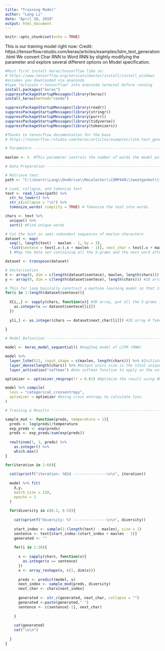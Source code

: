 ```yaml
---
title: "Training Model"
author: "Lang Li"
date: "April 18, 2018"
output: html_document
---
```


```r
knitr::opts_chunk$set(echo = TRUE)
```

This is our training model right now: Credit: https://tensorflow.rstudio.com/keras/articles/examples/lstm_text_generation.html
We convert Char RNN to Word RNN by slightly modifying the parameter and explore several different options on Model specification.
```r
#Must first install keras/tensorflow like so:
# https://www.tensorflow.org/versions/master/install/install_windows
#assumes you downloaded via anaconda
#type "activate r-tensorflow" into anaconda terminal before running
install.packages("keras")
suppressPackageStartupMessages(library(keras))
install_keras(method="conda")

suppressPackageStartupMessages(library(readr))
suppressPackageStartupMessages(library(stringr))
suppressPackageStartupMessages(library(purrr))
suppressPackageStartupMessages(library(tidyverse))
suppressPackageStartupMessages(library(tokenizers))
```

```r
#Thanks to tensorflow documentation for the base
# https://tensorflow.rstudio.com/keras/articles/examples/lstm_text_generation.html

# Parameters --------------------------------------------------------------
 
maxlen <- 5  #This parameter controls the number of words the model puts in, in this case, the model considered all 5-grams.

# Data Preparation --------------------------------------------------------

# Retrieve text
path <- "C:\\Users\\Lang\\OneDrive\\Macalester\\COMP440\\tweetgenbot\\tweetText.txt" 

# Load, collapse, and tokenize text
text <- read_lines(path) %>%
  str_to_lower() %>%
  str_c(collapse = "\n") %>%
  tokenize_words( simplify = TRUE) # Tokenize the text into words.

chars <- text %>% 
  unique() %>%
  sort() #Find unique words
```

```r
# Cut the text in semi-redundant sequences of maxlen characters
dataset <- map(
  seq(1, length(text) - maxlen - 1, by = 3), 
  ~list(sentece = text[.x:(.x + maxlen - 1)], next_char = text[.x + maxlen])
  ) #Map the data set containing all the 5-grams and the next word after that.

dataset <- transpose(dataset)

# Vectorization
X <- array(0, dim = c(length(dataset$sentece), maxlen, length(chars))) #Construct a 3D array
y <- array(0, dim = c(length(dataset$sentece), length(chars))) #2D array for 

# This for loop basically construct a machine learning model so that it can predict the next word appears after the trigram.
for(i in 1:length(dataset$sentece)){
  
  X[i,,] <- sapply(chars, function(x){ #3D array, put all the 5-grams into X
    as.integer(x == dataset$sentece[[i]])
  })
  
  y[i,] <- as.integer(chars == dataset$next_char[[i]]) #2D array # Take the next character into y. 
  
}
```

```r
# Model Definition --------------------------------------------------------

model <- keras_model_sequential() #Seq2Seq model of LSTM (RNN)

model %>%
  layer_lstm(512, input_shape = c(maxlen, length(chars))) %>% #Initiate a LSTM model with 128 hidden unit
  layer_dense(length(chars)) %>% #Output units size is the total unique words length
  layer_activation("softmax") #Use softmax function to apply on the output.

optimizer <- optimizer_rmsprop(lr = 0.01) #Optimize the result using RMSProp. Suitable for RNN. 

model %>% compile(
  loss = "categorical_crossentropy", 
  optimizer = optimizer #Using cross entropy to calculate loss.
)
```

```r
# Training & Results ----------------------------------------------------

sample_mod <- function(preds, temperature = 1){
  preds <- log(preds)/temperature
  exp_preds <- exp(preds)
  preds <- exp_preds/sum(exp(preds))
  
  rmultinom(1, 1, preds) %>% 
    as.integer() %>%
    which.max()
}
```

```r
for(iteration in 1:60){
  
  cat(sprintf("iteration: %02d ---------------\n\n", iteration))
  
  model %>% fit(
    X,y,
    batch_size = 128,
    epochs = 1
  )
  
  for(diversity in c(0.2, 0.5)){
    
    cat(sprintf("diversity: %f ---------------\n\n", diversity))
    
    start_index <- sample(1:(length(text) - maxlen), size = 1)
    sentence <- text[start_index:(start_index + maxlen - 1)]
    generated <- ""
    
    for(i in 1:20){
      
      x <- sapply(chars, function(x){
        as.integer(x == sentence)
      })
      x <- array_reshape(x, c(1, dim(x)))
      
      preds <- predict(model, x)
      next_index <- sample_mod(preds, diversity)
      next_char <- chars[next_index]
      
      generated <- str_c(generated, next_char, collapse = "")
      generated <-paste(generated," ")
      sentence <- c(sentence[-1], next_char)
      
    }
    
    cat(generated)
    cat("\n\n")
    
  }
}
```

